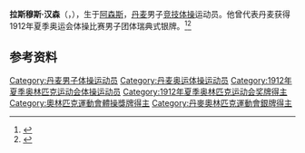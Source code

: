 {{NoteTA|G1=Sports}}
'''拉斯穆斯·汉森'''（{{lang-da|Rasmus Hansen}}，{{bd|1885年|1月13日|1967年|7月3日}}），生于[[阿森斯自治市|阿森斯]]，[[丹麦|丹麦]]男子[[竞技体操|竞技体操]]运动员。他曾代表丹麦获得1912年夏季奥运会体操比赛男子团体瑞典式银牌。<ref>{{Cite web|title=Rasmus HANSEN|url=https://www.olympic.org/rasmus-hansen|accessdate=2021-03-28|work=International Olympic Committee|archive-date=2017-11-17|archive-url=https://web.archive.org/web/20171117022029/https://www.olympic.org/Rasmus-Hansen|dead-url=no}}</ref><ref>{{cite web|url=https://www.olympedia.org/athletes/29636|title=Rasmus Hansen|work=Olympedia|accessdate=2021-03-29|archive-date=2021-09-15|archive-url=https://web.archive.org/web/20210915101025/https://www.olympedia.org/athletes/29636|dead-url=no}}</ref>

== 参考资料 ==
{{reflist}}

{{Authority control}}
{{DEFAULTSORT:Hansen, Rasmus}}
[[Category:丹麦男子体操运动员|Category:丹麦男子体操运动员]]
[[Category:丹麦奥运体操运动员|Category:丹麦奥运体操运动员]]
[[Category:1912年夏季奥林匹克运动会体操运动员|Category:1912年夏季奥林匹克运动会体操运动员]]
[[Category:1912年夏季奥林匹克运动会奖牌得主|Category:1912年夏季奥林匹克运动会奖牌得主]]
[[Category:奧林匹克運動會體操獎牌得主|Category:奧林匹克運動會體操獎牌得主]]
[[Category:丹麥奧林匹克運動會銀牌得主|Category:丹麥奧林匹克運動會銀牌得主]]